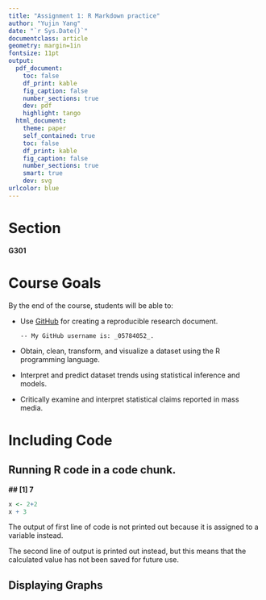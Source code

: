 ```yaml
---
title: "Assignment 1: R Markdown practice"
author: "Yujin Yang"
date: "`r Sys.Date()`"
documentclass: article
geometry: margin=1in
fontsize: 11pt
output: 
  pdf_document:
    toc: false
    df_print: kable
    fig_caption: false
    number_sections: true
    dev: pdf
    highlight: tango
  html_document:
    theme: paper
    self_contained: true
    toc: false
    df_print: kable
    fig_caption: false
    number_sections: true
    smart: true
    dev: svg
urlcolor: blue
---
```


<!-- Write down your Markdown below this line -->
# Section
__G301__

# Course Goals
By the end of the course, students will be able to:

* Use [GitHub](https://github.com/) for creating a reproducible research document.

      -- My GitHub username is: _05784052_.
  
* Obtain, clean, transform, and visualize a dataset using the R programming language.

* Interpret and predict dataset trends using statistical inference and models.

* Critically examine and interpret statistical claims reported in mass media.

# Including Code

## Running R code in a code chunk.

 __## [1] 7__
```r
x <- 2+2
x + 3
```
 
The output of first line of code is not printed out because it is assigned to a variable instead.

The second line of output is printed out instead, but this means that the calculated value has not been saved for future use.

## Displaying Graphs






